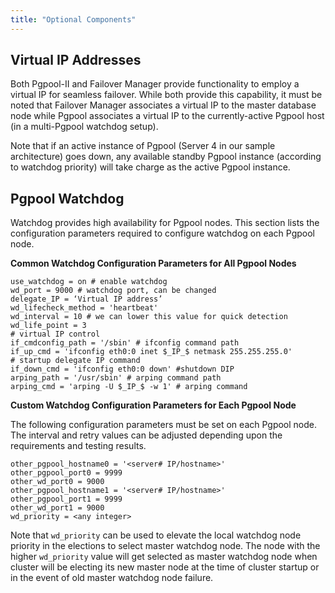 ```yaml
---
title: "Optional Components"
---
```


<div id="optional_components" class="registered_link"></div>


## Virtual IP Addresses

Both Pgpool-II and Failover Manager provide functionality to employ a virtual IP for seamless failover. While both provide this capability, it must be noted that Failover Manager associates a virtual IP to the master database node while Pgpool associates a virtual IP to the currently-active Pgpool host (in a multi-Pgpool watchdog setup).

Note that if an active instance of Pgpool (Server 4 in our sample architecture) goes down, any available standby Pgpool instance (according to watchdog priority) will take charge as the active Pgpool instance.



## Pgpool Watchdog

Watchdog provides high availability for Pgpool nodes. This section lists the configuration parameters required to configure watchdog on each Pgpool node.

**Common Watchdog Configuration Parameters for All Pgpool Nodes**

    use_watchdog = on # enable watchdog
    wd_port = 9000 # watchdog port, can be changed
    delegate_IP = ‘Virtual IP address’
    wd_lifecheck_method = 'heartbeat'
    wd_interval = 10 # we can lower this value for quick detection
    wd_life_point = 3
    # virtual IP control
    if_cmdconfig_path = '/sbin' # ifconfig command path
    if_up_cmd = 'ifconfig eth0:0 inet $_IP_$ netmask 255.255.255.0'
    # startup delegate IP command
    if_down_cmd = 'ifconfig eth0:0 down' #shutdown DIP
    arping_path = '/usr/sbin' # arping command path
    arping_cmd = 'arping -U $_IP_$ -w 1' # arping command

**Custom Watchdog Configuration Parameters for Each Pgpool Node**

The following configuration parameters must be set on each Pgpool node. The interval and retry values can be adjusted depending upon the requirements and testing results.

    other_pgpool_hostname0 = '<server# IP/hostname>'
    other_pgpool_port0 = 9999
    other_wd_port0 = 9000
    other_pgpool_hostname1 = '<server# IP/hostname>'
    other_pgpool_port1 = 9999
    other_wd_port1 = 9000
    wd_priority = <any integer>

Note that `wd_priority` can be used to elevate the local watchdog node priority in the elections to select master watchdog node. The node with the higher `wd_priority` value will get selected as master watchdog node when cluster will be electing its new master node at the time of cluster startup or in the event of old master watchdog node failure.
